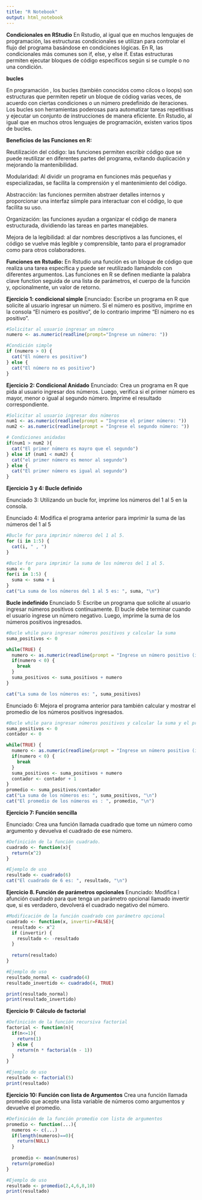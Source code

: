 ```yaml
---
title: "R Notebook"
output: html_notebook
---
```


**Condicionales en RStudio**
En Rstudio, al igual que en muchos lenguajes de programación, las estructuras condicionales se utilizan para controlar el flujo del programa basándose en condiciones lógicas. En R, las condicionales más comunes son if, else, y else if. Estas estructuras permiten ejecutar bloques de código específicos según si se cumple o no una condición.

**bucles**

En programación , los bucles (también conocidos como cilcos o loops) son estructuras que permiten repetir un bloque de códiog varias veces, de acuerdo con ciertas condiciones o un número predefinido de iteraciones. Los bucles son herramientas poderosas para automatizar tareas repetitivas y ejecutar un conjunto de instrucciones de manera eficiente. En Rstudio, al igual que en muchos otros lenguajes de programación, existen varios tipos de bucles.

**Beneficios de las Funciones en R:**

Reutilización del código: las funciones permiten escribir código que se puede reutilizar en diferentes partes del programa, evitando duplicación y mejorando la mantenibilidad.

Modularidad: Al dividir un programa en funciones más pequeñas y especializadas, se facilita la comprensión y el mantenimiento del código.

Abstracción: las funciones permiten abstraer detalles internos y proporcionar una interfaz siimple para interactuar con el código, lo que facilita su uso.

Organización: las funciones ayudan a organizar el código de manera estructurada, dividiendo las tareas en partes manejables.

Mejora de la legibilidad: al dar nombres descriptivos a las funciones, el código se vuelve más legible y comprensible, tanto para el programador como para otros colaboradores.

**Funciones en Rstudio:**
En Rstudio una función es un bloque de código que realiza una tarea específica y puede ser reutilizado llamándolo con diferentes argumentos. Las funciones en R se definen mediante la palabra clave function seguida de una lista de parámetros, el cuerpo de la función y, opcionalmente, un valor de retorno.

**Ejercicio 1: condicional simple**
Enunciado:
Escribe un programa en R que solicite al usuario ingresar un número. Si el número es positivo, imprime en la consola "El número es positivo", de lo contrario imprime "El número no es positivo".


```r
#Solicitar al usuario ingresar un número
numero <- as.numeric(readline(prompt="Ingrese un número: "))

#Condición simple
if (numero > 0) {
  cat("El número es positivo")
} else {
  cat("El número no es positivo")
}
```

**Ejercicio 2: Condicional Anidado**
Enunciado:
Crea un programa en R que pida al usuario ingresar dos números. Luego, verifica si el primer número es mayor, menor o igual al segundo número. Imprime el resultado correspondiente.

```r
#Solicitar al usuario ingresar dos números
num1 <- as.numeric(readline(prompt = "Ingrese el primer número: "))
num2 <- as.numeric(readline(prompt = "Ingrese el segundo número: "))

# Condiciones anidadas
if(num1 > num2 ){
  cat("El primer número es mayro que el segundo")
} else if (num1 < num2) {
  cat("el primer número es menor al segundo")
} else {
  cat("El primer número es igual al segundo")
}
```

**Ejercicio 3 y 4: Bucle definido**

Enunciado 3:
Utilizando un bucle for, imprime los números del 1 al 5 en la consola.

Enunciado 4:
Modifica el programa anterior para imprimir la suma de las números del 1 al 5

```r
#Bucle for para imprimir números del 1 al 5.
for (i in 1:5) {
  cat(i, " , ")
}

```

```r
#Bucle for para imprimir la suma de los números del 1 al 5.
suma <- 0
for(i in 1:5) {
  suma <- suma + i
}
cat("La suma de los números del 1 al 5 es: ", suma, "\n")
```
**Bucle indefinido**
Enunciado 5:
Escribe un programa que solicite al usuario ingresar números positivos continuamente. El bucle debe terminar cuando el usuario ingrese un número negativo. Luego, imprime la suma de los números positivos ingresados.

```r
#Bucle while para ingresar números positivos y calcular la suma
suma_positivos <- 0

while(TRUE) {
  numero <- as.numeric(readline(prompt = "Ingrese un número positivo (ingrese negativo para salir): "))
  if(numero < 0) {
    break
  }
  suma_positivos <- suma_positivos + numero
}

cat("La suma de los números es: ", suma_positivos)
```
Enunciado 6:
Mejora el programa anterior para también calcular y mostrar el promedio de los números positivos ingresados.

```r
#Bucle while para ingresar números positivos y calcular la suma y el promedio
suma_positivos <- 0
contador <- 0

while(TRUE) {
  numero <- as.numeric(readline(prompt = "Ingrese un número positivo (ingrese negativo para salir): "))
  if(numero < 0) {
    break
  }
  suma_positivos <- suma_positivos + numero
  contador <- contador + 1
}
promedio <- suma_positivos/contador
cat("La suma de los números es: ", suma_positivos, "\n")
cat("El promedio de los números es : ", promedio, "\n")
```
**Ejercicio 7: Función sencilla**

Enunciado:
Crea una función llamada cuadrado que tome un número como argumento y devuelva el cuadrado de ese número.

```r
#Definición de la función cuadrado.
cuadrado <- function(x){
  return(x^2)
}

#Ejemplo de uso
resultado <- cuadrado(6)
cat("El cuadrado de 6 es: ", resultado, "\n")
```

**Ejercicio 8. Función de parámetros opcionales**
Enunciado:
Modifica l afunción cuadrado para que tenga un parámetro opcional llamado invertir que, si es verdadero, devolverá el cuadrado negativo del número.

```r
#Modificación de la función cuadrado con parámetro opcional
cuadrado <- function(x, invertir=FALSE){
  resultado <- x^2
  if (invertir) {
    resultado <- -resultado
  }
  
  return(resultado)
}

#Ejemplo de uso
resultado_normal <- cuadrado(4)
resultado_invertido <- cuadrado(4, TRUE)

print(resultado_normal)
print(resultado_invertido)
```

**Ejercicio 9: Cálculo de factorial**
```r
#Definición de la función recursiva factorial
factorial <- function(n){
  if(n<=1){
    return(1)
  } else {
    return(n * factorial(n - 1))
  }
}

#Ejemplo de uso
resultado <- factorial(5)
print(resultado)
```
**Ejercicio 10: Función con lista de Argumentos**
Crea una función llamada promedio que acepte una lista variable de números como argumentos y devuelve el promedio.

```r
#Definición de la función promedio con lista de argumentos
promedio <- function(...){
  numeros <- c(...)
  if(length(numeros)==0){
    return(NULL)
  } 
  
  promedio <- mean(numeros)
  return(promedio)
}

#Ejemplo de uso
resultado <- promedio(2,4,6,8,10)
print(resultado)
```

